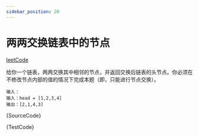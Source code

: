 ```yaml
---
sidebar_position: 20
---
```



# 两两交换链表中的节点


[leetCode](https://leetcode.cn/problems/swap-nodes-in-pairs/description/)

给你一个链表，两两交换其中相邻的节点，并返回交换后链表的头节点。你必须在不修改节点内部的值的情况下完成本题（即，只能进行节点交换）。

```
输入：
输入：head = [1,2,3,4]
输出：[2,1,4,3]

```

<Tabs>
<TabItem value="js" label="index.ts">

<CodeBlock language="ts" showLineNumbers>{SourceCode}</CodeBlock>

</TabItem>
<TabItem value="js1" label="addTwoNumber.test">

<CodeBlock language="js">{TestCode}</CodeBlock>

</TabItem>

</Tabs>




